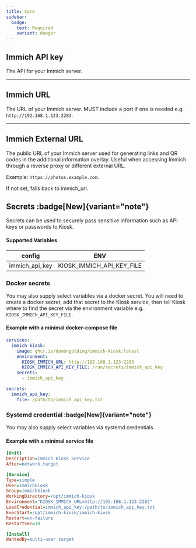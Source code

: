 ```yaml
---
title: Core
sidebar:
  badge:
    text: Required
    variant: danger
---
```



## Immich API key

The API for your Immich server.

<Settings
    config="immich_api_key"
    env="KIOSK_IMMICH_API_KEY"
    url="N/A"
    value="string"
/>

---

## Immich URL

The URL of your Immich server. MUST include a port if one is needed e.g. `http://192.168.1.123:2283`.

<Settings
    config="immich_url"
    env="KIOSK_IMMICH_URL"
    url="N/A"
    value="string"
/>

---

## Immich External URL

The public URL of your Immich server used for generating links and QR codes in the additional information overlay. Useful when accessing Immich through a reverse proxy or different external URL.

Example: `https://photos.example.com`.

If not set, falls back to immich_url.

<Settings
    config="immich_external_url"
    env="KIOSK_IMMICH_EXTERNAL_URL"
    url="N/A"
    value="string"
/>

## Secrets :badge[New]{variant="note"}

Secrets can be used to securely pass sensitive information such as API keys or passwords to Kiosk.

#### Supported Variables

| config          | ENV |
| --------------- | ------------------------- |
| immich_api_key  | KIOSK_IMMICH_API_KEY_FILE |


### Docker secrets

You may also supply select variables via a docker secret. You will need to create a docker secret, add that secret to the Kiosk service, then tell Kiosk where to find the secret via the environment variable e.g. `KIOSK_IMMICH_API_KEY_FILE`.

#### Example with a minimal docker-compose file

```yaml
services:
  immich-kiosk:
    image: ghcr.io/damongolding/immich-kiosk:latest
    environment:
      KIOSK_IMMICH_URL: http://192.168.1.123:2283
      KIOSK_IMMICH_API_KEY_FILE: /run/secrets/immich_api_key
    secrets:
      - immich_api_key

secrets:
  immich_api_key:
    file: /path/to/immich_api_key.txt
```

### Systemd credential :badge[New]{variant="note"}

You may also supply select variables via systemd credentials.

#### Example with a minimal service file

```ini
[Unit]
Description=Immich Kiosk Service
After=network.target

[Service]
Type=simple
User=immichkiosk
Group=immichkiosk
WorkingDirectory=/opt/immich-kiosk
Environment="KIOSK_IMMICH_URL=http://192.168.1.123:2283"
LoadCredential=immich_api_key:/path/to/immich_api_key.txt
ExecStart=/opt/immich-kiosk/immich-kiosk
Restart=on-failure
RestartSec=10

[Install]
WantedBy=multi-user.target
```
